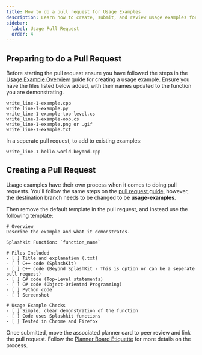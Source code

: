 ```yaml
---
title: How to do a pull request for Usage Examples
description: Learn how to create, submit, and review usage examples for the Splashkit website.
sidebar:
  label: Usage Pull Request
  order: 4
---
```


## Preparing to do a Pull Request

Before starting the pull request ensure you have followed the steps in the
[Usage Example Overview](/products/splashkit/splashkit-website/usage-examples/01-overview) guide for
creating a usage example. Ensure you have the files listed below added, with their names updated to
the function you are demonstrating.

```plaintext
write_line-1-example.cpp
write_line-1-example.py
write_line-1-example-top-level.cs
write_line-1-example-oop.cs
write_line-1-example.png or .gif
write_line-1-example.txt
```

In a seperate pull request, to add to existing examples:

   ```plaintext
   write_line-1-hello-world-beyond.cpp
   ```

## Creating a Pull Request

Usage examples have their own process when it comes to doing pull requests. You'll follow the same
steps on the [pull request guide](/products/splashkit/splashkit-website/onboarding/03-pull-request),
however, the destination branch needs to be changed to be **usage-examples**.

Then remove the default template in the pull request, and instead use the following template:

```shell
# Overview
Describe the example and what it demonstrates.

Splashkit Function: `function_name`

# Files Included
- [ ] Title and explanation (.txt)
- [ ] C++ code (SplashKit)
- [ ] C++ code (Beyond SplashKit - This is option or can be a seperate pull request)
- [ ] C# code (Top-Level statements)
- [ ] C# code (Object-Oriented Programming)
- [ ] Python code
- [ ] Screenshot

# Usage Example Checks
- [ ] Simple, clear demonstration of the function
- [ ] Code uses Splashkit functions
- [ ] Tested in Chrome and Firefox
```

Once submitted, move the associated planner card to peer review and link the pull request. Follow
the [Planner Board Etiquette](/products/splashkit/splashkit-website/onboarding/07-planner-board) for
more details on the process.
